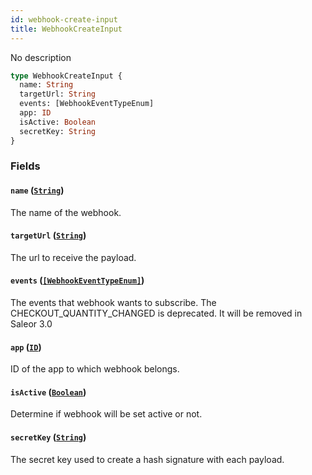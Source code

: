 ```yaml
---
id: webhook-create-input
title: WebhookCreateInput
---
```


No description

```graphql
type WebhookCreateInput {
  name: String
  targetUrl: String
  events: [WebhookEventTypeEnum]
  app: ID
  isActive: Boolean
  secretKey: String
}
```

### Fields

#### `name` ([`String`](/api-reference/scalars/string.mdx))

The name of the webhook.

#### `targetUrl` ([`String`](/api-reference/scalars/string.mdx))

The url to receive the payload.

#### `events` ([`[WebhookEventTypeEnum]`](/api-reference/enums/webhook-event-type-enum.mdx))

The events that webhook wants to subscribe. The CHECKOUT_QUANTITY_CHANGED is deprecated. It will be removed in Saleor 3.0

#### `app` ([`ID`](/api-reference/scalars/id.mdx))

ID of the app to which webhook belongs.

#### `isActive` ([`Boolean`](/api-reference/scalars/boolean.mdx))

Determine if webhook will be set active or not.

#### `secretKey` ([`String`](/api-reference/scalars/string.mdx))

The secret key used to create a hash signature with each payload.
